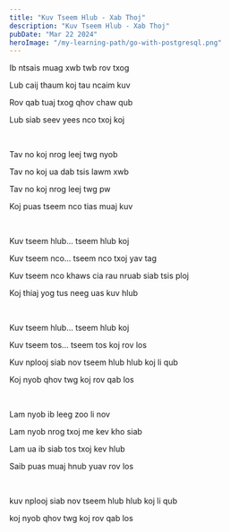 ```yaml
---
title: "Kuv Tseem Hlub - Xab Thoj"
description: "Kuv Tseem Hlub - Xab Thoj"
pubDate: "Mar 22 2024"
heroImage: "/my-learning-path/go-with-postgresql.png"
---
```


Ib ntsais muag xwb twb rov txog

Lub caij thaum koj tau ncaim kuv

Rov qab tuaj txog qhov chaw qub

Lub siab seev yees nco txoj koj

<br />

Tav no koj nrog leej twg nyob

Tav no koj ua dab tsis lawm xwb

Tav no koj nrog leej twg pw

Koj puas tseem nco tias muaj kuv

<br />

Kuv tseem hlub... tseem hlub koj

Kuv tseem nco... tseem nco txoj yav tag

Kuv tseem nco khaws cia rau nruab siab tsis ploj

Koj thiaj yog tus neeg uas kuv hlub

<br />

Kuv tseem hlub... tseem hlub koj

Kuv tseem tos... tseem tos koj rov los

Kuv nplooj siab nov tseem hlub hlub koj li qub

Koj nyob qhov twg koj rov qab los

<br />

Lam nyob ib leeg zoo li nov

Lam nyob nrog txoj me kev kho siab

Lam ua ib siab tos txoj kev hlub

Saib puas muaj hnub yuav rov los

<br />

kuv nplooj siab nov tseem hlub hlub koj li qub

koj nyob qhov twg koj rov qab los
